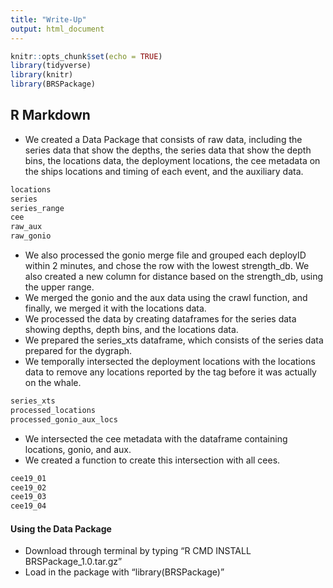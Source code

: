 ```yaml
---
title: "Write-Up"
output: html_document
---
```


```r
knitr::opts_chunk$set(echo = TRUE)
library(tidyverse)
library(knitr)
library(BRSPackage)
```

## R Markdown

* We created a Data Package that consists of raw data, including the series data that show the depths, the series data that show the depth bins, the locations data, the deployment locations, the cee metadata on the ships locations and timing of each event, and the auxiliary data. 

```r
locations
series
series_range
cee
raw_aux
raw_gonio
```


* We also processed the gonio merge file and grouped each deployID within 2 minutes, and chose the row with the lowest strength_db. We also created a new column for distance based on the strength_db, using the upper range. 
* We merged the gonio and the aux data using the crawl function, and finally, we merged it with the locations data. 
* We processed the data by creating dataframes for the series data showing depths, depth bins, and the locations data. 
* We prepared the series_xts dataframe, which consists of the series data prepared for the dygraph.
* We temporally intersected the deployment locations with the locations data to remove any locations reported by the tag before it was actually on the whale.

```r
series_xts
processed_locations
processed_gonio_aux_locs
```

* We intersected the cee metadata with the dataframe containing locations, gonio, and aux. 
* We created a function to create this intersection with all cees. 

```r
cee19_01
cee19_02
cee19_03
cee19_04
```


#### Using the Data Package
* Download through terminal by typing "R CMD INSTALL BRSPackage_1.0.tar.gz"
* Load in the package with "library(BRSPackage)"
